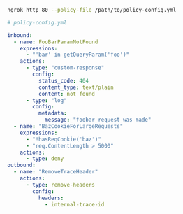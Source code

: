 ```bash
ngrok http 80 --policy-file /path/to/policy-config.yml
```

```yaml
# policy-config.yml

inbound:
  - name: FooBarParamNotFound
    expressions:
      - "'bar' in getQueryParam('foo')"
    actions:
      - type: "custom-response"
        config:
          status_code: 404
          content_type: text/plain
          content: not found
      - type: "log"
        config:
          metadata:
            message: "foobar request was made"
  - name: "BazCookieForLargeRequests"
    expressions:
      - "!hasReqCookie('baz')"
      - "req.ContentLength > 5000"
    actions:
      - type: deny
outbound:
  - name: "RemoveTraceHeader"
    actions:
      - type: remove-headers
        config:
          headers:
            - internal-trace-id
```
